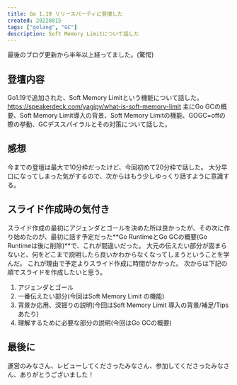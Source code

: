 ```yaml
---
title: Go 1.19 リリースパーティに登壇した
created: 20220815
tags: ["golang", "GC"]
description: Soft Memory Limitについて話した
---
```


最後のブログ更新から半年以上経ってました。(驚愕)

## 登壇内容
Go1.19で追加された、Soft Memory Limitという機能について話した。
https://speakerdeck.com/yagipy/what-is-soft-memory-limit
主にGo GCの概要、Soft Memory Limit導入の背景、Soft Memory Limitの機能、GOGC=offの際の挙動、GCデススパイラルとその対策について話した。

## 感想
今までの登壇は最大で10分枠だったけど、今回初めて20分枠で話した。
大分早口になってしまった気がするので、次からはもう少しゆっくり話すように意識する。

## スライド作成時の気付き
スライド作成の最初にアジェンダとゴールを決めた所は良かったが、その次に作り始めたのが、最初に話す予定だった**Go RuntimeとGo GCの概要(Go Runtimeは後に削除)**で、これが間違いだった。
大元の伝えたい部分が固まらないと、何をどこまで説明したら良いかわからなくなってしまうということを学んだ。
これが理由で予定よりスライド作成に時間がかかった。
次からは下記の順でスライドを作成したいと思う。

1. アジェンダとゴール
2. 一番伝えたい部分(今回はSoft Memory Limit の機能)
3. 背景か応用、深掘りの説明(今回はSoft Memory Limit 導入の背景/補足/Tipsあたり)
4. 理解するために必要な部分の説明(今回はGo GCの概要)

## 最後に
運営のみなさん、レビューしてくださったみなさん、参加してくださったみなさん、ありがとうございました！
